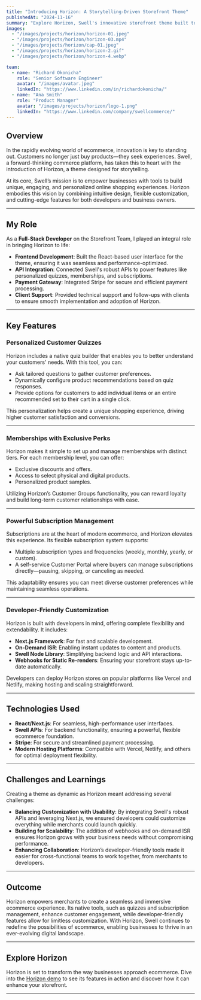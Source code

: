 ```yaml
---
title: "Introducing Horizon: A Storytelling-Driven Storefront Theme"
publishedAt: "2024-11-16"
summary: "Explore Horizon, Swell's innovative storefront theme built to revolutionize ecommerce experiences. Featuring customer quizzes, memberships, and powerful subscription management, Horizon empowers businesses to create personalized and dynamic shopping experiences."
images:
  - "/images/projects/horizon/horizon-01.jpeg"
  - "/images/projects/horizon/horizon-03.mp4"
  - "/images/projects/horizon/cap-01.jpeg"
  - "/images/projects/horizon/horizon-2.gif"
  - "/images/projects/horizon/horizon-4.webp"

team:
  - name: "Richard Okonicha"
    role: "Senior Software Engineer"
    avatar: "/images/avatar.jpeg"
    linkedIn: "https://www.linkedin.com/in/richardokonicha/"
  - name: "Ana Smith"
    role: "Product Manager"
    avatar: "/images/projects/horizon/logo-1.png"
    linkedIn: "https://www.linkedin.com/company/swellcommerce/"
---
```


## Overview

In the rapidly evolving world of ecommerce, innovation is key to standing out. Customers no longer just buy products—they seek experiences. Swell, a forward-thinking commerce platform, has taken this to heart with the introduction of Horizon, a theme designed for storytelling.

At its core, Swell’s mission is to empower businesses with tools to build unique, engaging, and personalized online shopping experiences. Horizon embodies this vision by combining intuitive design, flexible customization, and cutting-edge features for both developers and business owners.

---

## My Role

As a **Full-Stack Developer** on the Storefront Team, I played an integral role in bringing Horizon to life:

- **Frontend Development**: Built the React-based user interface for the theme, ensuring it was seamless and performance-optimized.
- **API Integration**: Connected Swell's robust APIs to power features like personalized quizzes, memberships, and subscriptions.
- **Payment Gateway**: Integrated Stripe for secure and efficient payment processing.
- **Client Support**: Provided technical support and follow-ups with clients to ensure smooth implementation and adoption of Horizon.

---

## Key Features

### **Personalized Customer Quizzes**
Horizon includes a native quiz builder that enables you to better understand your customers' needs. With this tool, you can:

- Ask tailored questions to gather customer preferences.
- Dynamically configure product recommendations based on quiz responses.
- Provide options for customers to add individual items or an entire recommended set to their cart in a single click.

This personalization helps create a unique shopping experience, driving higher customer satisfaction and conversions.

---

### **Memberships with Exclusive Perks**
Horizon makes it simple to set up and manage memberships with distinct tiers. For each membership level, you can offer:

- Exclusive discounts and offers.
- Access to select physical and digital products.
- Personalized product samples.

Utilizing Horizon’s Customer Groups functionality, you can reward loyalty and build long-term customer relationships with ease.

---

### **Powerful Subscription Management**
Subscriptions are at the heart of modern ecommerce, and Horizon elevates this experience. Its flexible subscription system supports:

- Multiple subscription types and frequencies (weekly, monthly, yearly, or custom).
- A self-service Customer Portal where buyers can manage subscriptions directly—pausing, skipping, or canceling as needed.

This adaptability ensures you can meet diverse customer preferences while maintaining seamless operations.

---

### **Developer-Friendly Customization**
Horizon is built with developers in mind, offering complete flexibility and extendability. It includes:

- **Next.js Framework**: For fast and scalable development.
- **On-Demand ISR**: Enabling instant updates to content and products.
- **Swell Node Library**: Simplifying backend logic and API interactions.
- **Webhooks for Static Re-renders**: Ensuring your storefront stays up-to-date automatically.

Developers can deploy Horizon stores on popular platforms like Vercel and Netlify, making hosting and scaling straightforward.

---

## Technologies Used

- **React/Next.js**: For seamless, high-performance user interfaces.
- **Swell APIs**: For backend functionality, ensuring a powerful, flexible ecommerce foundation.
- **Stripe**: For secure and streamlined payment processing.
- **Modern Hosting Platforms**: Compatible with Vercel, Netlify, and others for optimal deployment flexibility.

---

## Challenges and Learnings

Creating a theme as dynamic as Horizon meant addressing several challenges:

- **Balancing Customization with Usability**: By integrating Swell's robust APIs and leveraging Next.js, we ensured developers could customize everything while merchants could launch quickly.
- **Building for Scalability**: The addition of webhooks and on-demand ISR ensures Horizon grows with your business needs without compromising performance.
- **Enhancing Collaboration**: Horizon’s developer-friendly tools made it easier for cross-functional teams to work together, from merchants to developers.

---

## Outcome

Horizon empowers merchants to create a seamless and immersive ecommerce experience. Its native tools, such as quizzes and subscription management, enhance customer engagement, while developer-friendly features allow for limitless customization. With Horizon, Swell continues to redefine the possibilities of ecommerce, enabling businesses to thrive in an ever-evolving digital landscape.

---

## Explore Horizon

Horizon is set to transform the way businesses approach ecommerce. Dive into the [Horizon demo](https://swell-horizon-demo.vercel.app/) to see its features in action and discover how it can enhance your storefront.

---